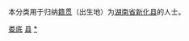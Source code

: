 {{Catnav|頁面分類|各種主題的頁面分類|依中国各省来作的分类|各地中国人|湖南人|娄底人}}
{{Catnav|頁面分類|人物|各國人物|中国人|各地中国人|湖南人|娄底人}}

本分类用于归纳[[籍贯|籍贯]]（出生地）为[[湖南省|湖南省]][[新化县|新化县]]的人士。

[[Category:湖南省各县市区人物|娄底]]
[[Category:娄底人|县]]
[[Category:新化县|*]]